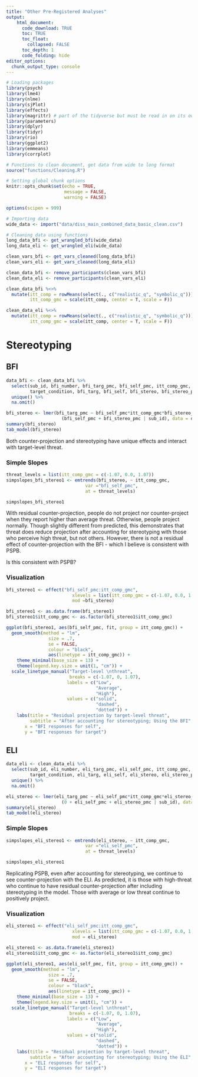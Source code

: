 ```yaml
---
title: "Other Pre-Registered Analyses"
output: 
    html_document:
      code_download: TRUE
      toc: TRUE
      toc_float:
        collapsed: FALSE
      toc_depth: 1
      code_folding: hide
editor_options: 
  chunk_output_type: console
---
```


```r
# Loading packages
library(psych)
library(lme4)
library(nlme)
library(sjPlot)
library(effects)
library(magrittr) # part of the tidyverse but must be read in on its own
library(parameters)
library(dplyr)
library(tidyr)
library(rio)
library(ggplot2)
library(emmeans)
library(corrplot)

# Functions to clean document, get data from wide to long format
source("functions/Cleaning.R")

# Setting global chunk options
knitr::opts_chunk$set(echo = TRUE,
                      message = FALSE,
                      warning = FALSE)

options(scipen = 999)

# Importing data
wide_data <- import("data/diss_main_combined_data_basic_clean.csv")

# Cleaning data using functions
long_data_bfi <- get_wrangled_bfi(wide_data)
long_data_eli <- get_wrangled_eli(wide_data)

clean_vars_bfi <- get_vars_cleaned(long_data_bfi)
clean_vars_eli <- get_vars_cleaned(long_data_eli)

clean_data_bfi <- remove_participants(clean_vars_bfi)
clean_data_eli <- remove_participants(clean_vars_eli)

clean_data_bfi %<>%    
  mutate(itt_comp = rowMeans(select(., c("realistic_q", "symbolic_q"))),
         itt_comp_gmc = scale(itt_comp, center = T, scale = F))

clean_data_eli %<>%    
  mutate(itt_comp = rowMeans(select(., c("realistic_q", "symbolic_q"))),
         itt_comp_gmc = scale(itt_comp, center = T, scale = F))
```

# Stereotyping

## BFI 

```r
data_bfi <- clean_data_bfi %>% 
  select(sub_id, bfi_number, bfi_targ_pmc, bfi_self_pmc, itt_comp_gmc,
         target_condition, bfi_targ, bfi_self, bfi_stereo, bfi_stereo_pmc) %>% 
  unique() %>% 
  na.omit() 

bfi_stereo <- lmer(bfi_targ_pmc ~ bfi_self_pmc*itt_comp_gmc*bfi_stereo_pmc +
                     (bfi_self_pmc + bfi_stereo_pmc | sub_id), data = data_bfi)
summary(bfi_stereo)
tab_model(bfi_stereo)

```

Both counter-projection and stereotyping have unique effects and interact with target-level threat.

### Simple Slopes

```r
threat_levels = list(itt_comp_gmc = c(-1.07, 0.0, 1.07))
simpslopes_bfi_stereo1 <- emtrends(bfi_stereo, ~ itt_comp_gmc,
                              var ="bfi_self_pmc",
                              at = threat_levels)

simpslopes_bfi_stereo1
```

With residual counter-projection, people do not project nor counter-project when they report higher than average threat. Otherwise, people project normally. Though slightly different from predicted, this demonstrates that threat does reduce projection after accounting for stereotyping with those who perceive high threat, but not others. However, there is not a residual effect of counter-projection with the BFI - which I believe is consistent with PSPB.

Is this consistent with PSPB?

### Visualization

```r
bfi_stereo1 <- effect("bfi_self_pmc:itt_comp_gmc",
                         xlevels = list(itt_comp_gmc = c(-1.07, 0.0, 1.07)),
                         mod =bfi_stereo)

bfi_stereo1 <- as.data.frame(bfi_stereo1)
bfi_stereo1$itt_comp_gmc <- as.factor(bfi_stereo1$itt_comp_gmc)

ggplot(bfi_stereo1, aes(bfi_self_pmc, fit, group = itt_comp_gmc)) +
  geom_smooth(method = "lm", 
                size = .7, 
                se = FALSE,
                colour = "black", 
                aes(linetype = itt_comp_gmc)) +
    theme_minimal(base_size = 13) +
    theme(legend.key.size = unit(1, "cm")) +
  scale_linetype_manual("Target-level \nthreat",
                        breaks = c(-1.07, 0, 1.07), 
                       labels = c("Low",
                                  "Average",
                                  "High"),
                       values = c("solid",
                                  "dashed",
                                  "dotted")) +
    labs(title = "Residual projection by target-level threat",
         subtitle = "After accounting for stereotyping; Using the BFI",
       x = "BFI responses for self",
       y = "BFI responses for target")
```

## ELI

```r
data_eli <- clean_data_eli %>% 
  select(sub_id, eli_number, eli_targ_pmc, eli_self_pmc, itt_comp_gmc,
         target_condition, eli_targ, eli_self, eli_stereo, eli_stereo_pmc) %>% 
  unique() %>% 
  na.omit() 

eli_stereo <- lmer(eli_targ_pmc ~ eli_self_pmc*itt_comp_gmc*eli_stereo_pmc +
                     (0 + eli_self_pmc + eli_stereo_pmc | sub_id), data = data_eli)
summary(eli_stereo)
tab_model(eli_stereo)
```

### Simple Slopes

```r
simpslopes_eli_stereo1 <- emtrends(eli_stereo, ~ itt_comp_gmc,
                              var ="eli_self_pmc",
                              at = threat_levels)

simpslopes_eli_stereo1
```

Replicating PSPB, even after accounting for stereotyping, we continue to see counter-projection with the ELI. As predicted, it is those with high-threat who continue to have residual counter-projection after including stereotyping in the model. Those with average or low threat continue to positively project. 

### Visualization

```r
eli_stereo1 <- effect("eli_self_pmc:itt_comp_gmc",
                         xlevels = list(itt_comp_gmc = c(-1.07, 0.0, 1.07)),
                         mod = eli_stereo)

eli_stereo1 <- as.data.frame(eli_stereo1)
eli_stereo1$itt_comp_gmc <- as.factor(eli_stereo1$itt_comp_gmc)

ggplot(eli_stereo1, aes(eli_self_pmc, fit, group = itt_comp_gmc)) +
  geom_smooth(method = "lm", 
                size = .7, 
                se = FALSE,
                colour = "black", 
                aes(linetype = itt_comp_gmc)) +
    theme_minimal(base_size = 13) +
    theme(legend.key.size = unit(1, "cm")) +
  scale_linetype_manual("Target-level \nthreat",
                        breaks = c(-1.07, 0, 1.07), 
                       labels = c("Low",
                                  "Average",
                                  "High"),
                       values = c("solid",
                                  "dashed",
                                  "dotted")) +
    labs(title = "Residual projection by target-level threat",
         subtitle = "After accounting for stereotyping; Using the ELI",
       x = "ELI responses for self",
       y = "ELI responses for target")
```